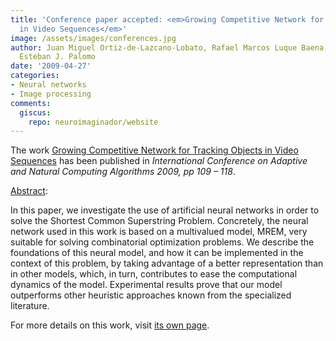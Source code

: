 ```yaml
---
title: 'Conference paper accepted: <em>Growing Competitive Network for Tracking Objects
  in Video Sequences</em>'
image: /assets/images/conferences.jpg
author: Juan Miguel Ortiz-de-Lazcano-Lobato, Rafael Marcos Luque Baena, Domingo López-Rodríguez,
  Esteban J. Palomo
date: '2009-04-27'
categories:
- Neural networks
- Image processing
comments:
  giscus:
    repo: neuroimaginador/website
---
```


The work <u>Growing Competitive Network for Tracking Objects in Video Sequences</u> has been published in <em>International Conference on Adaptive and Natural Computing Algorithms 2009, pp 109 &ndash; 118</em>.

<u>Abstract</u>:



In this paper, we investigate the use of artificial neural networks in order to solve the Shortest Common Superstring Problem. Concretely, the neural network used in this work is based on a multivalued model, MREM, very suitable for solving combinatorial optimization problems. We describe the foundations of this neural  model, and how it can be implemented in the context of this problem, by taking advantage of a better representation than in other models, which, in turn, contributes to ease the computational dynamics of the model. Experimental results prove that our model outperforms other heuristic approaches known from the specialized literature.





For more details on this work, visit <a href='/publications/conferences/2009-icannga2'>its own page</a>.
